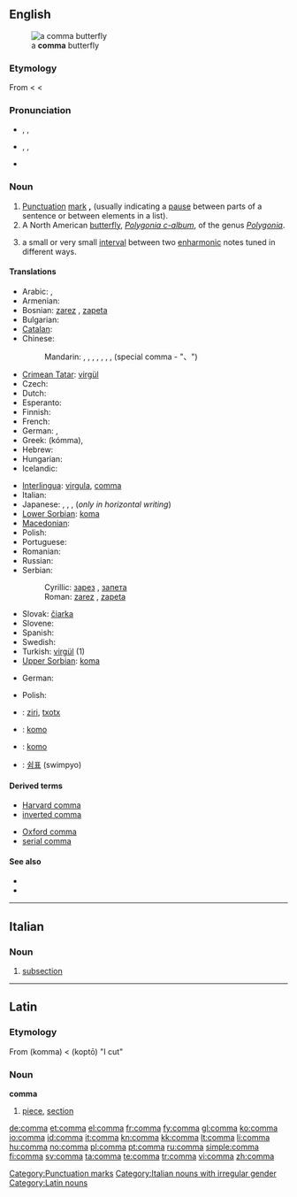 {{also|coma}}
==English==
[[Image:Polygonia c-album spread wings.jpg|thumb|a '''comma''' butterfly]]

===Etymology===
From {{etyl|la}} {{term|comma|lang=la}} < {{etyl|grc}} {{term|κόμμα|sc=polytonic|tr=komma|lang=grc}} < {{term|κόπτω|sc=polytonic|tr=koptō||I cut|lang=grc}}

===Pronunciation===
* {{a|UK}} {{enPR|kŏm'ə}}, {{IPA|/ˈkɒm.ə/}}, {{SAMPA|/"kQm.@/}}
* {{a|US}} {{enPR|kŏm'-ə}}, {{IPA|/ˈkɑm.ə/}}, {{SAMPA|/"kAm.@/}}
* {{audio|En-us-comma.ogg|Audio (US)}}
*: {{rhymes|ɒmə}}

===Noun===
{{en-noun}}

# [[punctuation|Punctuation]] [[mark]] '''[[,]]''' (usually indicating a [[pause]] between parts of a sentence or between elements in a list).
# A North American [[butterfly]], ''[[Polygonia c-album]]'', of the genus ''[[Polygonia]]''.
# {{music}} a small or very small [[interval]] between two [[enharmonic]] notes tuned in different ways.

====Translations====
{{trans-top|Punctuation mark ','}}
* Arabic: {{t|ar|فاصلة|f|tr=faaSila}}, {{t-|ar|،}}
* Armenian: {{t-|hy|ստորակետ|tr=storaket}}
* Bosnian: [[zarez]] {{m}}, [[zapeta]] {{f}}
* Bulgarian: {{t|bg|запетая|f}}
* [[Catalan]]: {{t|ca|coma|f}}
* Chinese:
*: Mandarin: {{t-|cmn|，|sc=Hani}}, {{t|cmn|逗號|sc=Hani}}, {{t|cmn|逗号|tr=dòuhào|sc=Hani}}, {{t|cmn|逗點|sc=Hani}}, {{t|cmn|逗点|tr=dòudiǎn|sc=Hani}}, {{t-|cmn|頓號|sc=Hani}}, {{t-|cmn|、|sc=Hani}}, {{t-|cmn|顿号|tr=dùnhào|sc=Hani}} (special comma - "、")
* [[Crimean Tatar]]: [[virgül]]
* Czech: {{t+|cs|čárka|f}}
* Dutch: {{t+|nl|komma|f}}
* Esperanto: {{t-|eo|komo|xs=Esperanto}}
* Finnish: {{t+|fi|pilkku}}
* French: {{t+|fr|virgule|f}}
* German: {{t+|de|Komma|n}}, {{t+|de|Beistrich|m}}
* Greek: {{t+|el|κόμμα|n}} (kómma),  {{qualifier|typography}} {{t+|el|υποστιγμή|f|tr=ipostigmí}}
* Hebrew: {{t-|he|פסיק|m|tr=psyq}}
* Hungarian: {{t+|hu|vessző}}
* Icelandic: {{t-|is|komma|f}}
{{trans-mid}}
* [[Interlingua]]: [[virgula]], [[#Interlingua|comma]]
* Italian: {{t+|it|virgola|f}}
* Japanese: {{t|ja|コンマ|tr=konma}}, {{t|ja|読点|tr=とうてん, tōten}}, {{t+|ja|、}}, {{t-|ja|，}} (''only in horizontal writing'')
* [[Lower Sorbian]]: [[koma]] {{f}}
* [[Macedonian]]: {{t|mk|запирка|f|tr=zápirka}}
* Polish: {{t+|pl|przecinek|m}}
* Portuguese: {{t+|pt|vírgula|f}}
* Romanian: {{t-|ro|virgulă|f}}
* Russian: {{t+|ru|запятая|f|tr=zapjatája}}
* Serbian:
*: Cyrillic: [[зарез]] {{m}}, [[запета]] {{f}}
*: Roman: [[zarez#Serbian|zarez]] {{m}}, [[zapeta#Serbian|zapeta]] {{f}}
* Slovak: [[čiarka]] {{f}}
* Slovene: {{t+|sl|vejica|f}}
* Spanish: {{t+|es|coma|f}}
* Swedish: {{t+|sv|komma|n}}
* Turkish: [[virgül]] (1)
* [[Upper Sorbian]]: [[koma]] {{f}}
{{trans-bottom}}

{{trans-top|Butterfly}}
* German: {{t-|de|C-Falter|m}}
{{trans-mid}}
* Polish: {{t|pl|rusałka ceik|f}}
{{trans-bottom}}

{{checktrans-top}}
* {{ttbc|eu}}: [[ziri]], [[txotx]]
* {{ttbc|eo}}: [[komo]]
{{trans-mid}}
* {{ttbc|io}}: [[komo]]
* {{ttbc|ko}}: [[쉼표]] (swimpyo)
{{trans-bottom}}
<!--removing * {{subst:User:MglovesfunBot/ttbc|Spanish}}: [[vírgula]] {{f}} as NOT correct-->

====Derived terms====
{{rel-top|punctuation mark}}
* [[Harvard comma]]
* [[inverted comma]]
{{rel-mid}}
* [[Oxford comma]]
* [[serial comma]]
{{rel-bottom}}

====See also====
* {{pedialite|Comma (punctuation)}}
* {{pedialite|Comma (butterfly)}}
{{punctuation}}

[[Category:Punctuation marks]]

----

==Italian==

===Noun===
{{it-noun|comm|m|a|i}}

# {{context|legal|lang=it}} [[subsection]]

[[Category:Italian nouns with irregular gender]]

----

==Latin==

===Etymology===
From {{etyl|grc|la}} {{term|lang=grc|κόμμα}} (komma) < {{term|lang=grc|κόπτω}} (koptō) "I cut"

===Noun===
'''comma'''

# [[piece]], [[section]]

[[Category:Latin nouns]]

[[de:comma]]
[[et:comma]]
[[el:comma]]
[[fr:comma]]
[[fy:comma]]
[[gl:comma]]
[[ko:comma]]
[[io:comma]]
[[id:comma]]
[[it:comma]]
[[kn:comma]]
[[kk:comma]]
[[lt:comma]]
[[li:comma]]
[[hu:comma]]
[[no:comma]]
[[pl:comma]]
[[pt:comma]]
[[ru:comma]]
[[simple:comma]]
[[fi:comma]]
[[sv:comma]]
[[ta:comma]]
[[te:comma]]
[[tr:comma]]
[[vi:comma]]
[[zh:comma]]